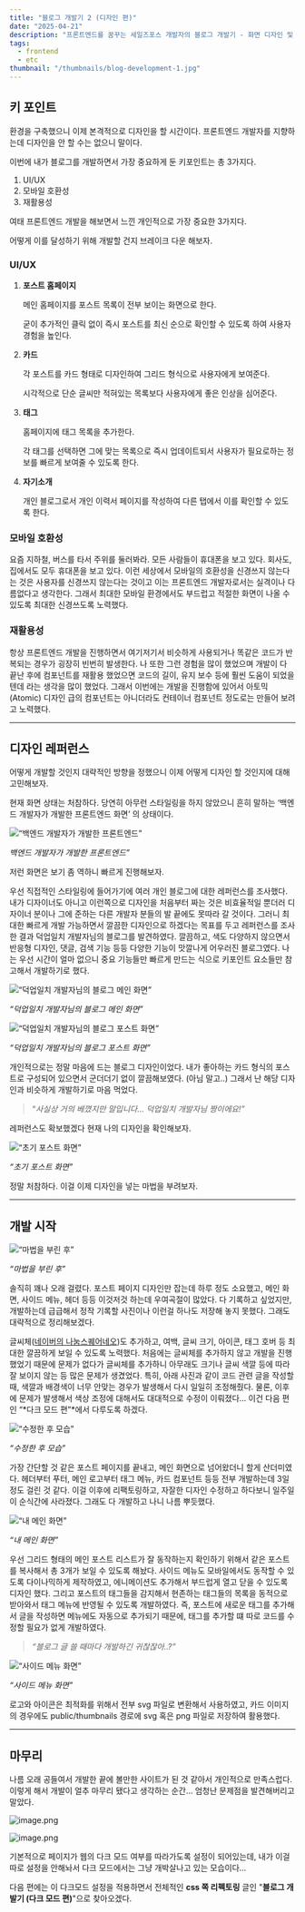 ```yaml
---
title: "블로그 개발기 2 (디자인 편)"
date: "2025-04-21"
description: "프론트엔드를 꿈꾸는 세일즈포스 개발자의 블로그 개발기 - 화면 디자인 및 개발"
tags:
  - frontend
  - etc
thumbnail: "/thumbnails/blog-development-1.jpg"
---
```


## 키 포인트

환경을 구축했으니 이제 본격적으로 디자인을 할 시간이다. 프론트엔드 개발자를 지향하는데 디자인을 안 할 수는 없으니 말이다.

이번에 내가 블로그를 개발하면서 가장 중요하게 둔 키포인트는 총 3가지다.

1. UI/UX
2. 모바일 호환성
3. 재활용성

여태 프론트엔드 개발을 해보면서 느낀 개인적으로 가장 중요한 3가지다.

어떻게 이를 달성하기 위해 개발할 건지 브레이크 다운 해보자.

### UI/UX

1. **포스트 홈페이지**
    
    메인 홈페이지를 포스트 목록이 전부 보이는 화면으로 한다.
    
    굳이 추가적인 클릭 없이 즉시 포스트를 최신 순으로 확인할 수 있도록 하여 사용자 경험을 높인다.
    
2. **카드**
    
    각 포스트를 카드 형태로 디자인하여 그리드 형식으로 사용자에게 보여준다.
    
    시각적으로 단순 글씨만 적혀있는 목록보다 사용자에게 좋은 인상을 심어준다.
    
3. **태그**
    
    홈페이지에 태그 목록을 추가한다.
    
    각 태그를 선택하면 그에 맞는 목록으로 즉시 업데이트되서 사용자가 필요로하는 정보를 빠르게 보여줄 수 있도록 한다.
    
4. **자기소개**
    
    개인 블로그로서 개인 이력서 페이지를 작성하여 다른 탭에서 이를 확인할 수 있도록 한다.
    

### 모바일 호환성

요즘 지하철, 버스를 타서 주위를 둘러봐라. 모든 사람들이 휴대폰을 보고 있다. 회사도, 집에서도 모두 휴대폰을 보고 있다. 이런 세상에서 모바일의 호환성을 신경쓰지 않는다는 것은 사용자를 신경쓰지 않는다는 것이고 이는 프론트엔드 개발자로서는 실격이나 다름없다고 생각한다. 그래서 최대한 모바일 환경에서도 부드럽고 적절한 화면이 나올 수 있도록 최대한 신경쓰도록 노력했다.

### 재활용성

항상 프론트엔드 개발을 진행하면서 여기저기서 비슷하게 사용되거나 똑같은 코드가 반복되는 경우가 굉장히 빈번히 발생한다. 나 또한 그런 경험을 많이 했었으며 개발이 다 끝난 후에 컴포넌트를 재활용 했었으면 코드의 길이, 유지 보수 등에 훨씬 도움이 되었을 텐데 라는 생각을 많이 했었다. 그래서 이번에는 개발을 진행함에 있어서 아토믹(Atomic) 디자인 급의 컴포넌트는 아니더라도 컨테이너 컴포넌트 정도로는 만들어 보려고 노력했다.

---

## 디자인 레퍼런스

어떻게 개발할 것인지 대략적인 방향을 정했으니 이제 어떻게 디자인 할 것인지에 대해 고민해보자.

현재 화면 상태는 처참하다. 당연히 아무런 스타일링을 하지 않았으니 흔히 말하는 ‘백엔드 개발자가 개발한 프론트엔드 화면’ 의 상태이다.

![“*백엔드 개발자가 개발한 프론트엔드”*](/images/blog-development-2/image_4.png)

*백엔드 개발자가 개발한 프론트엔드”*

저런 화면은 보기 좀 역하니 빠르게 진행해보자.

우선 직접적인 스타일링에 들어가기에 여러 개인 블로그에 대한 레퍼런스를 조사했다. 내가 디자이너도 아니고 이런쪽으로 디자인을 처음부터 짜는 것은 비효율적일 뿐더러 디자이너 분이나 그에 준하는 다른 개발자 분들의 발 끝에도 못따라 갈 것이다. 그러니 최대한 빠르게 개발 가능하면서 깔끔한 디자인으로 하겠다는 목표를 두고 레퍼런스를 조사한 결과 덕업일치 개발자님의 블로그를 발견하였다. 깔끔하고, 색도 다양하지 않으면서 반응형 디자인, 댓글, 검색 기능 등등 다양한 기능이 맛깔나게 어우러진 블로그였다. 나는 우선 시간이 얼마 없으니 중요 기능들만 빠르게 만드는 식으로 키포인트 요소들만 참고해서 개발하기로 했다.

![*“덕업일치 개발자님의 블로그 메인 화면”*](/images/blog-development-2/image.png)

*“덕업일치 개발자님의 블로그 메인 화면”*

![*“덕업일치 개발자님의 블로그 포스트 화면”*](/images/blog-development-2/image_1.png)

*“덕업일치 개발자님의 블로그 포스트 화면”*

개인적으로는 정말 마음에 드는 블로그 디자인이었다. 내가 좋아하는 카드 형식의 포스트로 구성되어 있으면서 군더더기 없이 깔끔해보였다. (아님 말고..) 그래서 난 해당 디자인과 비슷하게 개발하기로 마음 먹었다.

> “*사실상 거의 베꼈지만 말입니다… 덕업일치 개발자님 짱이에요!”*

레퍼런스도 확보했겠다 현재 나의 디자인을 확인해보자.

![*“초기 포스트 화면”*](/images/blog-development-2/image_2.png)

*“초기 포스트 화면”*

정말 처참하다. 이걸 이제 디자인을 넣는 마법을 부려보자.

---

## 개발 시작

![*“마법을 부린 후”*](/images/blog-development-2/image_3.png)

*“마법을 부린 후”*

솔직히 꽤나 오래 걸렸다. 포스트 페이지 디자인만 잡는데 하루 정도 소요했고, 메인 화면, 사이드 메뉴, 헤더 등등 이것저것 하는데 우여곡절이 많았다. 다 기록하고 싶었지만, 개발하는데 급급해서 정작 기록할 사진이나 이런걸 하나도 저장해 놓지 못했다. 그래도 대략적으로 정리해보겠다.

글씨체([네이버의 나눔스퀘어네오](https://hangeul.naver.com/fonts/search?f=nanum))도 추가하고, 여백, 글씨 크기, 아이콘, 태그 호버 등 최대한 깔끔하게 보일 수 있도록 노력했다. 처음에는 글씨체를 추가하지 않고 개발을 진행했었기 때문에 문제가 없다가 글씨체를 추가하니 아무래도 크기나 글씨 색깔 등에 따라 잘 보이지 않는 등 많은 문제가 생겼었다. 특히, 아래 사진과 같이 코드 관련 글을 작성할 때, 색깔과 배경색이 너무 안맞는 경우가 발생해서 다시 일일히 조정해줬다. 물론, 이후에 문제가 발생해서 색상 조정에 대해서도 대대적으로 수정이 이뤄졌다… 이건 다음 편인 “*다크 모드 편”*에서 다루도록 하겠다.

![*“수정한 후 모습”*](/images/blog-development-2/image_5.png)

*“수정한 후 모습”*

가장 간단할 것 같은 포스트 페이지를 끝내고, 메인 화면으로 넘어왔더니 할게 산더미였다. 헤더부터 푸터, 메인 로고부터 태그 메뉴, 카드 컴포넌트 등등 전부 개발하는데 3일 정도 걸린 것 같다. 이걸 이후에 리팩토링하고, 자잘한 디자인 수정하고 하다보니 일주일이 순식간에 사라졌다. 그래도 다 개발하고 나니 나름 뿌듯했다.

![*“내 메인 화면”*](/images/blog-development-2/image_6.png)

*“내 메인 화면”*

우선 그리드 형태의 메인 포스트 리스트가 잘 동작하는지 확인하기 위해서 같은 포스트를 복사해서 총 3개가 보일 수 있도록 해놨다. 사이드 메뉴도 모바일에서도 동작할 수 있도록 다이나믹하게 제작하였고, 에니메이션도 추가해서 부드럽게 열고 닫을 수 있도록 디자인 했다. 그리고 포스트의 태그들을 감지해서 현존하는 태그들의 목록을 동적으로 받아와서 태그 메뉴에 반영될 수 있도록 개발하였다. 즉, 포스트에 새로운 태그를 추가해서 글을 작성하면 메뉴에도 자동으로 추가되기 때문에, 태그를 추가할 떄 따로 코드를 수정할 필요가 없게 개발하였다.

> *“블로그 글 쓸 때마다 개발하긴 귀찮잖아..?”*

![*“사이드 메뉴 화면”*](/images/blog-development-2/image_7.png)

*“사이드 메뉴 화면”*

로고와 아이콘은 최적화를 위해서 전부 svg 파일로 변환해서 사용하였고, 카드 이미지의 경우에도 public/thumbnails 경로에 svg 혹은 png 파일로 저장하여 활용했다.

---

## 마무리

나름 오래 공들여서 개발한 끝에 볼만한 사이트가 된 것 같아서 개인적으로 만족스럽다. 이렇게 해서 개발이 얼추 마무리 됐다고 생각하는 순간… 엄청난 문제점을 발견해버리고 말았다.

![image.png](/images/blog-development-2/image_8.png)

![image.png](/images/blog-development-2/image_9.png)

기본적으로 페이지가 웹의 다크 모드 여부를 따라가도록 설정이 되어있는데, 내가 이걸 따로 설정을 안해놔서 다크 모드에서는 그냥 개박살나고 있는 모습이다…

다음 편에는 이 다크모드 설정을 적용하면서 전체적인 **css 쪽 리펙토링** 글인 "**블로그 개발기 (다크 모드 편)**"으로 찾아오겠다.